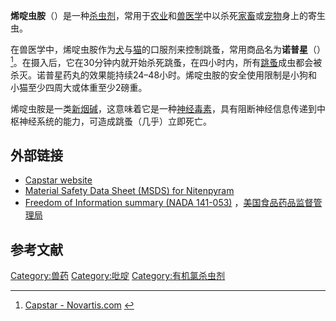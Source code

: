 
{{chembox
| Verifiedfields = changed
| verifiedrevid = 450961985
| Name = '''Nitenpyram'''
| ImageFile = Nitenpyram Formula V1.svg
| ImageSize = 200px
| ImageName = Nitenpyram
| IUPACName = (''E'')-''N''-(6-Chloro-3-pyridylmethyl)- ''N''-ethyl-''N'''-methyl-2-nitrovinylidenediamine
| OtherNames = Capstar
| Section1 = {{Chembox Identifiers
|   CASNo_Ref = {{cascite|correct|??}}
| CASNo = 150824-47-8
| ChemSpiderID_Ref = {{chemspidercite|changed|chemspider}}
| ChemSpiderID = 2298774
| KEGG_Ref = {{keggcite|correct| UNII_Ref = {{fdacite|correct|FDA}}
| UNII = 3A837VZ81Y
| KEGG}}
| UNII_Ref = {{fdacite|correct|FDA}}
| UNII = 3A837VZ81Y
| KEGG = C18511
| ATCvet = yes
| ATCCode_prefix = P53
| ATCCode_suffix = BX02
  }}
| Section2 = {{Chembox Properties
|   Formula = C<sub>11</sub>H<sub>15</sub>ClN<sub>4</sub>O<sub>2</sub>
|   MolarMass = 270.72 g/mol
|   MeltingPt = 72 °C<ref>[http://www.physchem.ox.ac.uk/MSDS/NI/nitenpyram.html Safety (MSDS) data for nitenpyram<!-- Bot generated title -->] {{webarchive|url=https://web.archive.org/web/20070713064628/http://physchem.ox.ac.uk/MSDS/NI/nitenpyram.html |date=2007-07-13 }}</ref>
  }}
}}

'''烯啶虫胺'''（{{lang-en|'''Nitenpyram'''}}）是一种[[杀虫剂|杀虫剂]]，常用于[[农业|农业]]和[[兽医学|兽医学]]中以杀死[[家畜|家畜]]或[[宠物|宠物]]身上的寄生虫。

在兽医学中，烯啶虫胺作为[[犬|犬]]与[[猫|猫]]的口服剂来控制跳蚤，常用商品名为'''诺普星'''（{{lang-en|Capstar}}）<ref>[http://www.capstar.novartis.us/ Capstar - Novartis.com] {{webarchive|url=https://web.archive.org/web/20071222232355/http://capstar.novartis.us/ |date=2007-12-22 }}</ref>。在摄入后，它在30分钟内就开始杀死跳蚤，在四小时内，所有[[跳蚤|跳蚤]]成虫都会被杀灭。诺普星药丸的效果能持续24–48小时。烯啶虫胺的安全使用限制是小狗和小猫至少四周大或体重至少2磅重。

烯啶虫胺是一类[[新烟碱|新烟碱]]，这意味着它是一种[[神经毒素|神经毒素]]，具有阻断神经信息传递到中枢神经系统的能力，可造成跳蚤（几乎）立即死亡。

== 外部链接 ==
*[https://web.archive.org/web/20071222232355/http://capstar.novartis.us/ Capstar website]
*[http://ptcl.chem.ox.ac.uk/msds/NI/nitenpyram.html Material Safety Data Sheet (MSDS) for Nitenpyram] {{Wayback|url=http://ptcl.chem.ox.ac.uk/msds/NI/nitenpyram.html |date=20071011110210 }}
*[http://www.fda.gov/downloads/AnimalVeterinary/Products/ApprovedAnimalDrugProducts/FOIADrugSummaries/ucm117258.pdf Freedom of Information summary (NADA 141-053)] {{Wayback|url=http://www.fda.gov/downloads/AnimalVeterinary/Products/ApprovedAnimalDrugProducts/FOIADrugSummaries/ucm117258.pdf |date=20170505231032 }}，[[美国食品药品监督管理局|美国食品药品监督管理局]]

== 参考文献 ==
<references/>

{{杀虫剂}}

[[Category:兽药|Category:兽药]]
[[Category:吡啶|Category:吡啶]]
[[Category:有机氯杀虫剂|Category:有机氯杀虫剂]]